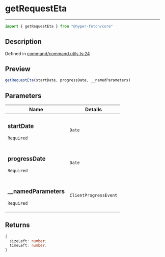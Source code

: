 

# getRequestEta

<div class="api-docs__separator" data-reactroot="">

---

</div><div class="api-docs__import" data-reactroot="">

```ts
import { getRequestEta } from "@hyper-fetch/core"
```

</div><div class="api-docs__section">

## Description

</div><div class="api-docs__description"><span class="api-docs__do-not-parse">



</span></div><p class="api-docs__definition">

Defined in [command/command.utils.ts:24](https://github.com/BetterTyped/hyper-fetch/blob/aff5c35a/packages/core/src/command/command.utils.ts#L24)

</p><div class="api-docs__section">

## Preview

</div><div class="api-docs__preview fn">

```ts
getRequestEta(startDate, progressDate, __namedParameters)
```

</div><div class="api-docs__section">

## Parameters

</div><div class="api-docs__parameters"><table><thead><tr><th>Name</th><th>Details</th></tr></thead><tbody><tr param-data="startDate"><td class="api-docs__param-name required">

### startDate 

`Required`

</td><td class="api-docs__param-type">

`Date`

</td></tr><tr param-data="progressDate"><td class="api-docs__param-name required">

### progressDate 

`Required`

</td><td class="api-docs__param-type">

`Date`

</td></tr><tr param-data="__namedParameters"><td class="api-docs__param-name required">

### \_\_namedParameters 

`Required`

</td><td class="api-docs__param-type">

`ClientProgressEvent`

</td></tr></tbody></table></div><div class="api-docs__section">

## Returns

</div><div class="api-docs__returns">

```ts
{
  sizeLeft: number;
  timeLeft: number;
}
```

</div>
